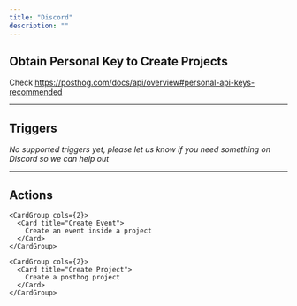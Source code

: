 ```yaml
---
title: "Discord"
description: ""
---
```


## Obtain Personal Key to Create Projects

Check https://posthog.com/docs/api/overview#personal-api-keys-recommended


---

## Triggers

*No supported triggers yet, please let us know if you need something on Discord so we can help out* 


---

## Actions


    <CardGroup cols={2}>
      <Card title="Create Event">
        Create an event inside a project
      </Card>
    </CardGroup>
    
    <CardGroup cols={2}>
      <Card title="Create Project">
        Create a posthog project
      </Card>
    </CardGroup>
    
